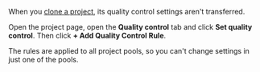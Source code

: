 <Note mode="restriction" title="Restriction">

When you [clone a project](/docs/guide/project#clone), its quality control settings aren't transferred.

</Note>

Open the project page, open the **Quality control** tab and click **Set quality control**. Then click **+ Add Quality Control Rule**.

The rules are applied to all project pools, so you can't change settings in just one of the pools.
